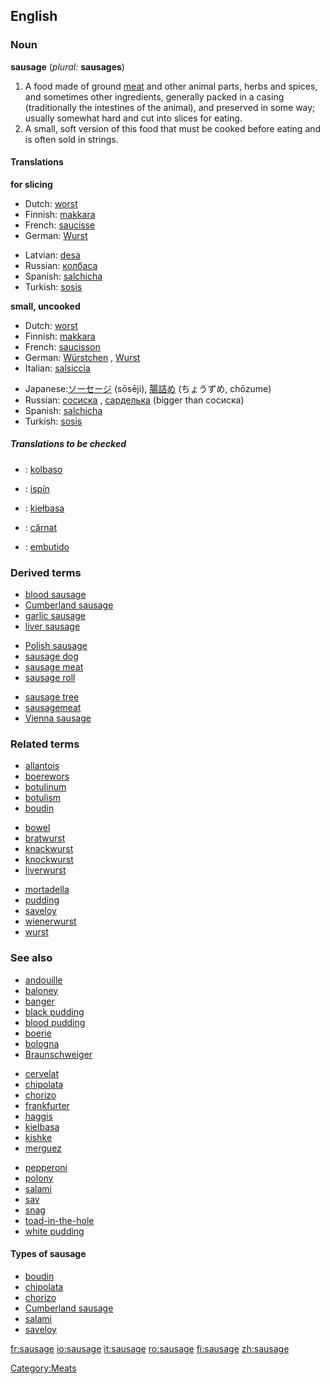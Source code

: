 {{wikipedia}}
==English==

===Noun===
'''sausage''' (''plural:'' '''sausages''')

#A food made of ground [[meat]] and other animal parts, herbs and spices, and sometimes other ingredients, generally packed in a casing (traditionally the intestines of the animal), and preserved in some way; usually somewhat hard and cut into slices for eating.
#A small, soft version of this food that must be cooked before eating and is often sold in strings.

====Translations====
<!--(The following note need not apply: just give the word for a *generic* sausage in each language.  English has "chipolata", "saveloy", "Cumberland sausage", etc, but the generic term is "sausage", just as the generic term is "salchicha" in Spanish.)
Translations are complicated by the many names for different types of sausages in different languages. Thus the Spanish translation for different types of sausage may be ''salchicha f, chorizo m, butifarra f'', etc. 
-->

'''for slicing'''
{{top}}
*Dutch: [[worst#Dutch|worst]] {{m}}
*Finnish: [[makkara]]
*French: [[saucisse]] {{f}}
*German: [[Wurst]] {{f}}
{{mid}}
*Latvian: [[desa]] {{f}}
*Russian: [[колбаса]] {{f}}
*Spanish: [[salchicha]] {{f}}
*Turkish: [[sosis]]
{{bottom}}

'''small, uncooked'''
{{top}}
*Dutch: [[worst#Dutch|worst]] {{m}}
*Finnish: [[makkara]]
*French: [[saucisson]] {{m}}
*German: [[Würstchen]] {{n}}, [[Wurst]] {{f}}
*Italian: [[salsiccia]] {{f}}
{{mid}}
*Japanese:[[ソーセージ]] (sōsēji), [[腸詰め]] (ちょうずめ, chōzume)
*Russian: [[сосиска]] {{f}}, [[сарделька]] {{f}} (bigger than сосиска)
*Spanish: [[salchicha]] {{f}}
*Turkish: [[sosis]]
{{bottom}}

=====Translations to be checked=====
<!--Remove this section once all of the translations below have been moved into the tables above.-->
{{checktrans}}

*{{ttbc|Esperanto}}: [[kolbaso]]
*{{ttbc|Irish}}: [[ispín]]
*{{ttbc|Polish}}: [[kiełbasa]] {{f}}
*{{ttbc|Romanian}}: [[cârnat]] {{m}}
*{{ttbc|Spanish}}: [[embutido]] {{m}}

===Derived terms===
{{3column-top}}
*[[blood sausage]]
*[[Cumberland sausage]]
*[[garlic sausage]]
*[[liver sausage]]
{{3column-mid}}
*[[Polish sausage]]
*[[sausage dog]]
*[[sausage meat]]
*[[sausage roll]]
{{3column-mid}}
*[[sausage tree]]
*[[sausagemeat]]
*[[Vienna sausage]]
{{3column-end}}

===Related terms===
{{3column-top}}
*[[allantois]]
*[[boerewors]]
*[[botulinum]]
*[[botulism]]
*[[boudin]]
{{3column-mid}}
*[[bowel]]
*[[bratwurst]]
*[[knackwurst]]
*[[knockwurst]]
*[[liverwurst]]
{{3column-mid}}
*[[mortadella]]
*[[pudding]]
*[[saveloy]]
*[[wienerwurst]]
*[[wurst]]
{{3column-end}}

===See also===
{{3column-top}}
*[[andouille]]
*[[baloney]]
*[[banger]]
*[[black pudding]]
*[[blood pudding]]
*[[boerie]]
*[[bologna]]
*[[Braunschweiger]]
{{3column-mid}}
*[[cervelat]]
*[[chipolata]]
*[[chorizo]]
*[[frankfurter]]
*[[haggis]]
*[[kielbasa]]
*[[kishke]]
*[[merguez]]
{{3column-mid}}
*[[pepperoni]]
*[[polony]]
*[[salami]]
*[[sav]]
*[[snag]]
*[[toad-in-the-hole]]
*[[white pudding]]
{{3column-end}}

====Types of sausage====
<!--please add more-->
*[[boudin]]
*[[chipolata]]
*[[chorizo]]
*[[Cumberland sausage]]
*[[salami]]
*[[saveloy]]


[[Category:Meats]]

[[fr:sausage]]
[[io:sausage]]
[[it:sausage]]
[[ro:sausage]]
[[fi:sausage]]
[[zh:sausage]]